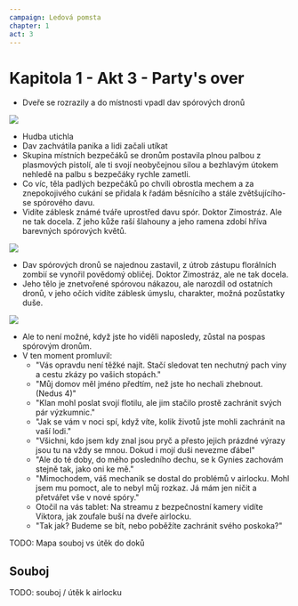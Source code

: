 ```yaml
---
campaign: Ledová pomsta
chapter: 1
act: 3
---
```


# Kapitola 1 - Akt 3 - Party's over

-   Dveře se rozrazily a do místnosti vpadl dav spórových dronů

![](/LP/ScrattCZ_horrific_unnatural_corrupted_sci-fi_zombie5_made_of_fl_0f60925b-14c6-4aba-b1a4-8405d71201ad.png)

-   Hudba utichla
-   Dav zachvátila panika a lidi začali utíkat
-   Skupina místních bezpečáků se dronům postavila plnou palbou z plasmových pistolí, ale ti svojí neobyčejnou silou a bezhlavým útokem nehledě na palbu s bezpečáky rychle zametli.
-   Co víc, těla padlých bezpečáků po chvíli obrostla mechem a za znepokojivého cukání se přidala k řadám běsnícího a stále zvětšujícího-se spórového davu.
-   Vidíte záblesk známé tváře uprostřed davu spór. Doktor Zimostráz. Ale ne tak docela. Z jeho kůže raší šlahouny a jeho ramena zdobí hříva barevných spórových květů.

<Player url="https://youtu.be/ktELSSOCARg?t=167" controls height={100} />

![](/LP/ScrattCZ_croud_of_sci-fi_floral_zombies_invading_a_futuristic_c_ec55d41e-04de-4a50-b3a5-7691310dda21.png)

-   Dav spórových dronů se najednou zastavil, z útrob zástupu florálních zombií se vynořil povědomý obličej. Doktor Zimostráz, ale ne tak docela.
-   Jeho tělo je znetvořené spórovou nákazou, ale narozdíl od ostatních dronů, v jeho očích vidíte záblesk úmyslu, charakter, možná pozůstatky duše.

![](/LP/ScrattCZ_a_portrait_of_a_man_with_well-groomed_beard_with_roots_1b41648b-212a-4659-b5d3-e746c9d3d069.png)

-   Ale to není možné, když jste ho viděli naposledy, zůstal na pospas spórovým dronům.
-   V ten moment promluvil:
    -   "Vás opravdu není těžké najít. Stačí sledovat ten nechutný pach viny a cestu zkázy po vašich stopách."
    -   "Můj domov měl jméno předtím, než jste ho nechali zhebnout. (Nedus 4)"
    -   "Klan mohl poslat svojí flotilu, ale jim stačilo prostě zachránit svých pár výzkumnic."
    -   "Jak se vám v noci spí, když víte, kolik životů jste mohli zachránit na vaší lodi."
    -   "Všichni, kdo jsem kdy znal jsou pryč a přesto jejich prázdné výrazy jsou tu na vždy se mnou. Dokud i mojí duši nevezme ďábel"
    -   "Ale do té doby, do mého posledního dechu, se k Gynies zachovám stejně tak, jako oni ke mě."
    -   "Mimochodem, váš mechanik se dostal do problémů v airlocku. Mohl jsem mu pomoct, ale to nebyl můj rozkaz. Já mám jen ničit a přetvářet vše v nové spóry."
    -   Otočil na vás tablet: Na streamu z bezpečnostní kamery vidíte Viktora, jak zoufale buší na dveře airlocku.
    -   "Tak jak? Budeme se bít, nebo poběžíte zachránit svého poskoka?"

TODO: Mapa souboj vs útěk do doků

<Player url="https://www.youtube.com/watch?v=K5VsgMRttvQ&ab_channel=EpicMusicChannel%28EMC%29" controls height={100} />

## Souboj

<ActorCard
    size="Trump"
    imageUri="/LP/ScrattCZ_croud_of_sci-fi_floral_zombies_invading_a_futuristic_c_ec55d41e-04de-4a50-b3a5-7691310dda21.png"
    imagePosition="center top"
    className="not-prose drop-shadow-md print:filter-none"
    name="Nekončící dav spórových dronů"
    occupation="Kdysi myslící a cítící bytosti, nyní jen prázdné schránky s impulzem zabíjet"
    notes={null}
/>

<Player url="https://www.youtube.com/watch?v=-JFCwxVhHl0&ab_channel=San3090" controls height={100} />

TODO: souboj / útěk k airlocku
